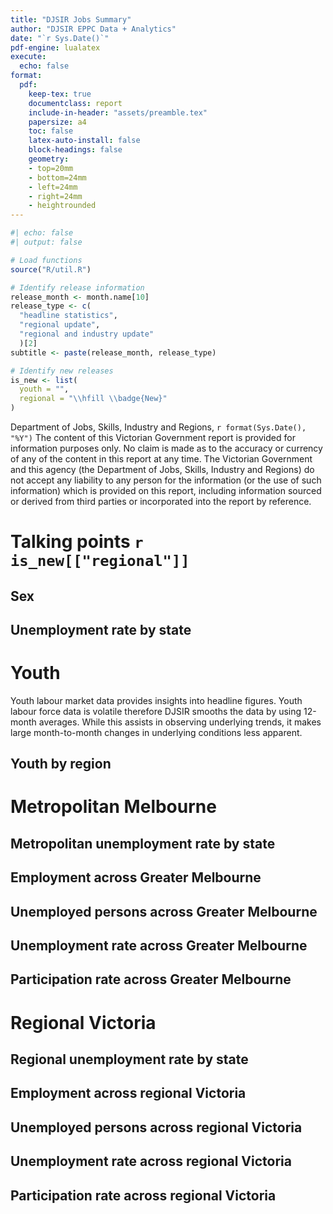 ```yaml
---
title: "DJSIR Jobs Summary"
author: "DJSIR EPPC Data + Analytics"
date: "`r Sys.Date()`"
pdf-engine: lualatex
execute:
  echo: false
format:
  pdf: 
    keep-tex: true
    documentclass: report
    include-in-header: "assets/preamble.tex"
    papersize: a4
    toc: false
    latex-auto-install: false
    block-headings: false
    geometry:
    - top=20mm
    - bottom=24mm
    - left=24mm
    - right=24mm
    - heightrounded
---
```



<!-- SETUP -->

```r
#| echo: false
#| output: false

# Load functions
source("R/util.R")

# Identify release information
release_month <- month.name[10]
release_type <- c(
  "headline statistics", 
  "regional update",
  "regional and industry update"
  )[2]
subtitle <- paste(release_month, release_type)

# Identify new releases
is_new <- list(
  youth = "",
  regional = "\\hfill \\badge{New}"
)


```




<!-- TITLE PAGE -->

```{=tex}
\begin{titlepage}
\AddToShipoutPicture*{\BackgroundPic}
  \begin{flushright}
    \begin{varwidth}{4in}
      \begin{flushright}
        \color{black}
        \vspace*{10.65cm}
        {\Huge\bfseries Jobs Briefing}
        \linebreak
        \linebreak
        {\large `r subtitle`}
        \linebreak
        \linebreak
        `r format(Sys.Date(), "%e %B %Y")`
        \vfill
      \end{flushright}
    \end{varwidth}
  \end{flushright}
\end{titlepage}
```



<!-- TOC & Disclaimer page -->

```{=tex}
\pagenumbering{gobble}
\setcounter{tocdepth}{1}
\tableofcontents
\vspace*{\fill}
```
\copyright \enspace Department of Jobs, Skills, Industry and Regions, `r format(Sys.Date(), "%Y")` \newline \newline The content of this Victorian Government report is provided for information purposes only. No claim is made as to the accuracy or currency of any of the content in this report at any time. The Victorian Government and this agency (the Department of Jobs, Skills, Industry and Regions) do not accept any liability to any person for the information (or the use of such information) which is provided on this report, including information sourced or derived from third parties or incorporated into the report by reference. \newpage \pagenumbering{arabic}






# Talking points `r is_new[["regional"]]`

\input{./assets/talking_points/talking_points.tex}





\smallspacechapter{Employment Summary}

\vfill
\input{./assets/latex_table/Overview.tex}
\vfill


\newpage
\vspace*{1mm}
\vfill

## Sex

\input{./assets/latex_table/Sex.tex}
\vfill

## Unemployment rate by state

\input{./assets/latex_table/StateUnemployment.tex}
\vfill


# Youth

Youth labour market data provides insights into headline figures. Youth labour force data is volatile therefore DJSIR smooths the data by using 12-month averages. While this assists in observing underlying trends, it makes large month-to-month changes in underlying conditions less apparent.
\linebreak
\linebreak

\input{./assets/latex_table/Age.tex}

\pagebreak
\vspace*{1mm}
\vfill

## Youth by region 

\input{./assets/latex_table/AgeRegion.tex}
\vfill

# Metropolitan Melbourne

## Metropolitan unemployment rate by state

\input{./assets/latex_table/MetroUnemployment.tex}

## Employment across Greater Melbourne

\input{./assets/latex_table/RegionMetroEmployed.tex}

## Unemployed persons across Greater Melbourne

\input{./assets/latex_table/RegionMetroUnemployed.tex}

## Unemployment rate across Greater Melbourne

\input{./assets/latex_table/RegionMetroUnemployment.tex}

## Participation rate across Greater Melbourne

\input{./assets/latex_table/RegionMetroParticipation.tex}


# Regional Victoria

## Regional unemployment rate by state

\input{./assets/latex_table/NonMetroUnemployment.tex}

## Employment across regional Victoria

\input{./assets/latex_table/RegionNonMetroEmployed.tex}

## Unemployed persons across regional Victoria

\input{./assets/latex_table/RegionNonMetroUnemployed.tex}

## Unemployment rate across regional Victoria

\input{./assets/latex_table/RegionNonMetroUnemployment.tex}

## Participation rate across regional Victoria

\input{./assets/latex_table/RegionNonMetroParticipation.tex}


\smallspacechapter{Industry}
\input{./assets/latex_table/Industry.tex}
